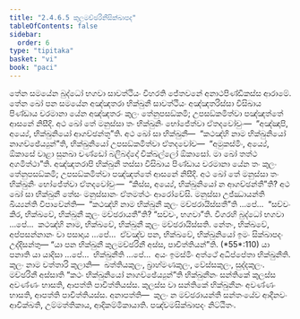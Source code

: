 ```yaml
---
title: "2.4.6.5 කුලමච්ඡරිනීසික්ඛාපද"
tableOfContents: false
sidebar:
  order: 6
type: "tipitaka"
basket: "vi"
book: "paci"
---
```



<DynamicBreadcrumb />

<Division number="1042" book="paci">

<Paragraph number="3137" book="paci">
තේන සමයේන බුද්ධෝ භගවා සාවත්ථියං විහරති ජේතවනේ අනාථපිණ්ඩිකස්ස ආරාමේ. තේන ඛෝ පන සමයේන අඤ්ඤතරා භික්ඛුනී සාවත්ථියං අඤ්ඤතරිස්සා විසිඛාය පිණ්ඩාය චරමානා යේන අඤ්ඤතරං කුලං තේනුපසඞ්කමි; උපසඞ්කමිත්වා පඤ්ඤත්තේ ආසනේ නිසීදි. අථ ඛෝ තේ මනුස්සා තං භික්ඛුනිං භෝජේත්වා ඒතදවෝචුං—  “අඤ්ඤාපි, අය්‍යේ, භික්ඛුනියෝ ආගච්ඡන්තූ”ති. අථ ඛෝ සා භික්ඛුනී—  “කථඤ්හි නාම භික්ඛුනියෝ නාගච්ඡේය්‍යුන්”ති, භික්ඛුනියෝ උපසඞ්කමිත්වා ඒතදවෝච—  “අමුකස්මිං, අය්‍යේ, ඕකාසේ වාළා සුනඛා චණ්ඩෝ බලිබද්දෝ චික්ඛල්ලෝ ඕකාසෝ. මා ඛෝ තත්ථ අගමිත්ථා”ති. අඤ්ඤතරාපි භික්ඛුනී තස්සා විසිඛාය පිණ්ඩාය චරමානා යේන තං කුලං තේනුපසඞ්කමි; උපසඞ්කමිත්වා පඤ්ඤත්තේ ආසනේ නිසීදි. අථ ඛෝ තේ මනුස්සා තං භික්ඛුනිං භෝජේත්වා ඒතදවෝචුං—  “කිස්ස, අය්‍යේ, භික්ඛුනියෝ න ආගච්ඡන්තී”ති?
</Paragraph>

<Paragraph number="3138" book="paci">
අථ ඛෝ සා භික්ඛුනී තේසං මනුස්සානං ඒතමත්ථං ආරෝචේසි. මනුස්සා උජ්ඣායන්ති ඛිය්‍යන්ති විපාචේන්ති—  “කථඤ්හි නාම භික්ඛුනී කුලං මච්ඡරායිස්සතී”ති …පේ…  “සච්චං කිර, භික්ඛවේ, භික්ඛුනී කුලං මච්ඡරායතී”ති? “සච්චං, භගවා”ති. විගරහි බුද්ධෝ භගවා …පේ…  කථඤ්හි නාම, භික්ඛවේ, භික්ඛුනී කුලං මච්ඡරායිස්සති. නේතං, භික්ඛවේ, අප්පසන්නානං වා පසාදාය …පේ…  ඒවඤ්ච පන, භික්ඛවේ, භික්ඛුනියෝ ඉමං සික්ඛාපදං උද්දිසන්තු—
</Paragraph>

</Division>
<Division number="1043" book="paci">

<Paragraph number="3139" book="paci">
<Emphasis>“යා පන භික්ඛුනී කුලමච්ඡරිනී අස්ස, පාචිත්තියන්”</Emphasis>ති. (*55*:<Emphasis>110</Emphasis>)
</Paragraph>

</Division>
<Division number="1044" book="paci">

<Paragraph number="3140" book="paci">
<Emphasis>යා පනා</Emphasis>ති යා යාදිසා …පේ…  <Emphasis>භික්ඛුනී</Emphasis>ති …පේ…  අයං ඉමස්මිං අත්ථේ අධිප්පේතා භික්ඛුනීති.
</Paragraph>

<Paragraph number="3141" book="paci">
<Emphasis>කුලං</Emphasis> නාම චත්තාරි කුලානි—  ඛත්තියකුලං, බ්‍රාහ්මණකුලං, වේස්සකුලං, සුද්දකුලං.
</Paragraph>

<Paragraph number="3142" book="paci">
<Emphasis>මච්ඡරිනී අස්සා</Emphasis>ති “කථං භික්ඛුනියෝ නාගච්ඡේය්‍යුන්”ති භික්ඛුනීනං සන්තිකේ කුලස්ස අවණ්ණං භාසති, ආපත්ති පාචිත්තියස්ස. කුලස්ස වා සන්තිකේ භික්ඛුනීනං අවණ්ණං භාසති, ආපත්ති පාචිත්තියස්ස.
</Paragraph>

</Division>
<Division number="1045" book="paci">

<Paragraph number="3143" book="paci">
අනාපත්ති—  කුලං න මච්ඡරායන්තී සන්තංයේව ආදීනවං ආචික්ඛති, උම්මත්තිකාය, ආදිකම්මිකායාති.

</Paragraph>
</Division>

<Paragraph number="3144" type="center" book="paci">
පඤ්චමසික්ඛාපදං නිට්ඨිතං.
</Paragraph>